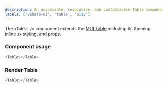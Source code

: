 ```yaml
---
description: An accessible, responsive, and customizable Table component.
labels: ['vahala-ui', 'table', 'a11y']
---
```



The `<Table />` component extends the [MUI Table](https://mui.com/material-ui/react-table) including its theming, inline `sx` styling, and props.

### Component usage

```js
<Table></Table>
```

### Render Table

```js live
<Table></Table>
```
